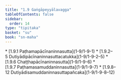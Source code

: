 ```yaml
---
title: "1.9 Gaṅgāpeyyālavagga"
tableOfContents: false
sidebar:
  order: 14
type: "tipitaka"
basket: "su"
book: "sn-maha"
---
```



<DynamicBreadcrumb />



<TableOfContents book="sn-maha" section="1.9">
* [1.9.1 Paṭhamapācīnaninnasutta](1-9/1-9-1)
* [1.9.2–5 Dutiyādipācīnaninnasuttacatukka](1-9/1-9-2–5)
* [1.9.6 Chaṭṭhapācīnaninnasutta](1-9/1-9-6)
* [1.9.7 Paṭhamasamuddaninnasutta](1-9/1-9-7)
* [1.9.8–12 Dutiyādisamuddaninnasuttapañcaka](1-9/1-9-8–12)
</TableOfContents>